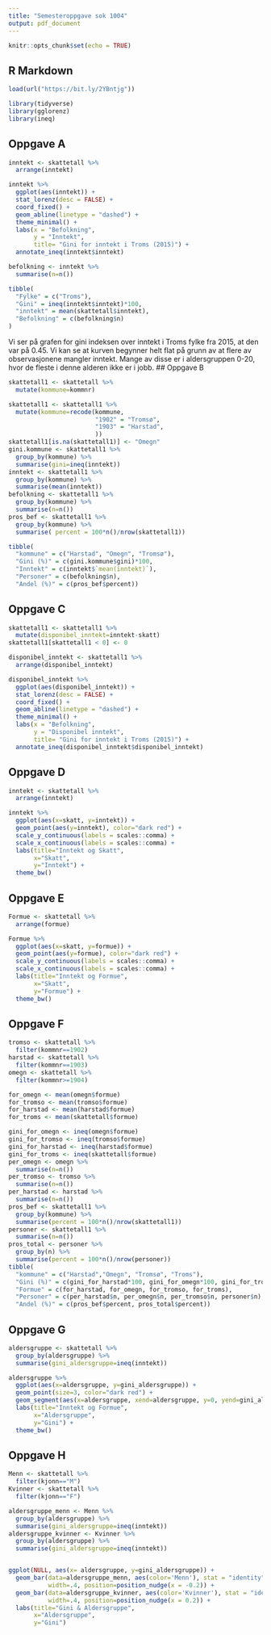 ```yaml
---
title: "Semesteroppgave sok 1004"
output: pdf_document
---
```


```r
knitr::opts_chunk$set(echo = TRUE)
```

## R Markdown


```r
load(url("https://bit.ly/2YBntjg"))

library(tidyverse)
library(gglorenz)
library(ineq)
```
## Oppgave A
```r
inntekt <- skattetall %>%
  arrange(inntekt)

inntekt %>% 
  ggplot(aes(inntekt)) +
  stat_lorenz(desc = FALSE) +
  coord_fixed() +
  geom_abline(linetype = "dashed") +
  theme_minimal() +
  labs(x = "Befolkning",
       y = "Inntekt",
       title= "Gini for inntekt i Troms (2015)") +
  annotate_ineq(inntekt$inntekt)

befolkning <- inntekt %>% 
  summarise(n=n())

tibble(
  "Fylke" = c("Troms"),
  "Gini" = ineq(inntekt$inntekt)*100,
  "inntekt" = mean(skattetall$inntekt),
  "Befolkning" = c(befolkning$n)
)
```
Vi ser på grafen for gini indeksen over inntekt i Troms fylke fra 2015, at den var på 0.45. Vi kan se at kurven begynner helt flat på grunn av at flere av observasjonene mangler inntekt. Mange av disse er i aldersgruppen 0-20, hvor de fleste i denne alderen ikke er i jobb.
## Oppgave B
```r
skattetall1 <- skattetall %>% 
  mutate(kommune=kommnr)

skattetall1 <- skattetall1 %>% 
  mutate(kommune=recode(kommune,
                        "1902" = "Tromsø",
                        "1903" = "Harstad",
                        ))
skattetall1[is.na(skattetall1)] <- "Omegn"
gini.kommune <- skattetall1 %>% 
  group_by(kommune) %>% 
  summarise(gini=ineq(inntekt))
inntekt <- skattetall1 %>% 
  group_by(kommune) %>% 
  summarise(mean(inntekt))
befolkning <- skattetall1 %>% 
  group_by(kommune) %>% 
  summarise(n=n())
pros_bef <- skattetall1 %>% 
  group_by(kommune) %>% 
  summarise( percent = 100*n()/nrow(skattetall1))

tibble(
  "kommune" = c("Harstad", "Omegn", "Tromsø"),
  "Gini (%)" = c(gini.kommune$gini)*100,
  "Inntekt" = c(inntekt$`mean(inntekt)`),
  "Personer" = c(befolkning$n),
  "Andel (%)" = c(pros_bef$percent))
```

## Oppgave C
```r
skattetall1 <- skattetall1 %>% 
  mutate(disponibel_inntekt=inntekt-skatt) 
skattetall1[skattetall1 < 0] <- 0

disponibel_inntekt <- skattetall1 %>% 
  arrange(disponibel_inntekt)

disponibel_inntekt %>% 
  ggplot(aes(disponibel_inntekt)) +
  stat_lorenz(desc = FALSE) +
  coord_fixed() +
  geom_abline(linetype = "dashed") +
  theme_minimal() +
  labs(x = "Befolkning",
       y = "Disponibel inntekt",
       title= "Gini for inntekt i Troms (2015)") +
  annotate_ineq(disponibel_inntekt$disponibel_inntekt)
```

## Oppgave D
```r
inntekt <- skattetall %>%
  arrange(inntekt)

inntekt %>% 
  ggplot(aes(x=skatt, y=inntekt)) +
  geom_point(aes(y=inntekt), color="dark red") +
  scale_y_continuous(labels = scales::comma) +
  scale_x_continuous(labels = scales::comma) +
  labs(title="Inntekt og Skatt",
       x="Skatt",
       y="Inntekt") +
  theme_bw()
```
## Oppgave E
```r
Formue <- skattetall %>%
  arrange(formue)

Formue %>% 
  ggplot(aes(x=skatt, y=formue)) +
  geom_point(aes(y=formue), color="dark red") +
  scale_y_continuous(labels = scales::comma) +
  scale_x_continuous(labels = scales::comma) +
  labs(title="Inntekt og Formue",
       x="Skatt",
       y="Formue") +
  theme_bw()
```
## Oppgave F
```r
tromso <- skattetall %>%
  filter(kommnr==1902)
harstad <- skattetall %>% 
  filter(kommnr==1903)
omegn <- skattetall %>% 
  filter(kommnr>=1904)

for_omegn <- mean(omegn$formue)
for_tromso <- mean(tromso$formue)
for_harstad <- mean(harstad$formue)
for_troms <- mean(skattetall$formue)

gini_for_omegn <- ineq(omegn$formue)
gini_for_tromso <- ineq(tromso$formue)
gini_for_harstad <- ineq(harstad$formue)
gini_for_troms <- ineq(skattetall$formue)
per_omegn <- omegn %>% 
  summarise(n=n())
per_tromso <- tromso %>% 
  summarise(n=n())
per_harstad <- harstad %>% 
  summarise(n=n())
pros_bef <- skattetall1 %>% 
  group_by(kommune) %>% 
  summarise(percent = 100*n()/nrow(skattetall1))
personer <- skattetall1 %>% 
  summarise(n=n())
pros_total <- personer %>% 
  group_by(n) %>% 
  summarise(percent = 100*n()/nrow(personer))
tibble(
  "kommune" = c("Harstad","Omegn", "Tromsø", "Troms"),
  "Gini (%)" = c(gini_for_harstad*100, gini_for_omegn*100, gini_for_tromso*100, gini_for_troms*100),
  "Formue" = c(for_harstad, for_omegn, for_tromso, for_troms),
  "Personer" = c(per_harstad$n, per_omegn$n, per_tromso$n, personer$n),
  "Andel (%)" = c(pros_bef$percent, pros_total$percent))
```


## Oppgave G
```r
aldersgruppe <- skattetall %>% 
  group_by(aldersgruppe) %>% 
  summarise(gini_aldersgruppe=ineq(inntekt))

aldersgruppe %>% 
  ggplot(aes(x=aldersgruppe, y=gini_aldersgruppe)) +
  geom_point(size=3, color="dark red") + 
  geom_segment(aes(x=aldersgruppe, xend=aldersgruppe, y=0, yend=gini_aldersgruppe)) +
  labs(title="Inntekt og Formue",
       x="Aldersgruppe",
       y="Gini") +
  theme_bw()
```
## Oppgave H
```r
Menn <- skattetall %>%
  filter(kjonn=="M")
Kvinner <- skattetall %>% 
  filter(kjonn=="F")

aldersgruppe_menn <- Menn %>% 
  group_by(aldersgruppe) %>% 
  summarise(gini_aldersgruppe=ineq(inntekt))
aldersgruppe_kvinner <- Kvinner %>% 
  group_by(aldersgruppe) %>% 
  summarise(gini_aldersgruppe=ineq(inntekt))


ggplot(NULL, aes(x= aldersgruppe, y=gini_aldersgruppe)) + 
  geom_bar(data=aldersgruppe_menn, aes(color='Menn'), stat = "identity",
           width=.4, position=position_nudge(x = -0.2)) +
  geom_bar(data=aldersgruppe_kvinner, aes(color='Kvinner'), stat = "identity", 
           width=.4, position=position_nudge(x = 0.2)) +
  labs(title="Gini & Aldersgruppe",
       x="Aldersgruppe",
       y="Gini")
```

